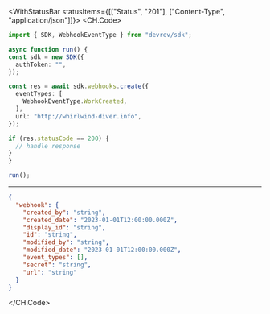 

<WithStatusBar statusItems={[["Status", "201"], ["Content-Type", "application/json"]]}>
  <CH.Code>
  ```typescript Create.ts
  import { SDK, WebhookEventType } from "devrev/sdk";

async function run() {
  const sdk = new SDK({
    authToken: "",
  });

  const res = await sdk.webhooks.create({
    eventTypes: [
      WebhookEventType.WorkCreated,
    ],
    url: "http://whirlwind-diver.info",
  });

  if (res.statusCode == 200) {
    // handle response
  }
}

run();
  ```
  ---

  ```json Example Response
  {
    "webhook": {
      "created_by": "string",
      "created_date": "2023-01-01T12:00:00.000Z",
      "display_id": "string",
      "id": "string",
      "modified_by": "string",
      "modified_date": "2023-01-01T12:00:00.000Z",
      "event_types": [],
      "secret": "string",
      "url": "string"
    }
  }
  ```
  </CH.Code>
</WithStatusBar>
